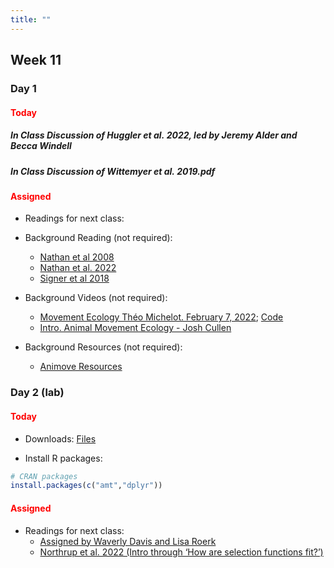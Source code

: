 ```yaml
---
title: ""
---
```


## Week 11

### Day 1

#### [Today]{style="color:red;"}

##### **In Class Discussion of Huggler et al. 2022, led by Jeremy Alder and Becca Windell**

##### **In Class Discussion of Wittemyer et al. 2019.pdf**


<!-- -   Lecture (Code): <a href="/classfiles/hbayes/Bayesian.Hierarchical.Model.zip">Bayesian Hierarchical Model Files</a> -->

<!-- -   Install R packages: -->

<!-- ```{r, eval=FALSE, echo=TRUE} -->
<!-- # CRAN packages -->
<!-- install.packages(c("brms","bayesplot")) -->
<!-- ``` -->

#### [Assigned]{style="color:red;"}
-   Readings for next class:

-   Background Reading (not required):
     - <a href="/readings/Nathan et al 2008.pdf">Nathan et al 2008</a>
     - <a href="/readings/Nathan et al. 2022.pdf">Nathan et al. 2022</a>
     - <a href="/readings/Signer et al 2018.pdf">Signer et al 2018</a>

-   Background Videos (not required):
     - <a href="https://youtu.be/WELTpbB5BuU">Movement Ecology Théo Michelot. February 7, 2022</a>; <a href="https://github.com/eco4cast/Statistical-Methods-Seminar-Series/tree/main/michelot_movement">Code</a>
     - <a href="https://www.youtube.com/playlist?list=PLnKBE9qOev54122QkFKB_nFo3pDEPMIDZ">Intro. Animal Movement Ecology - Josh Cullen</a>
     
-   Background Resources (not required):     
     - <a href="https://animove.org/elearning/">Animove Resources</a>




 
### Day 2 (lab)

#### [Today]{style="color:red;"}

-   Downloads: <a href="/classfiles/XXX/XXXX.zip">Files</a>

-   Install R packages:

```r
# CRAN packages
install.packages(c("amt","dplyr"))
```

#### [Assigned]{style="color:red;"}
-   Readings for next class: 
    - <a href="/readings/XXXX.pdf"> Assigned by Waverly Davis and Lisa Roerk</a>
    - <a href="/readings/Northrup et al. 2022.pdf">Northrup et al. 2022 (Intro through 'How are selection functions fit?')</a>






